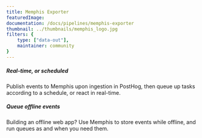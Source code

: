 ```yaml
---
title: Memphis Exporter
featuredImage:
documentation: /docs/pipelines/memphis-exporter
thumbnail: ../thumbnails/memphis_logo.jpg
filters: {
    type: ["data-out"],
    maintainer: community
}
---
```


<Section
    divider={false}
    title="Publish events to Memphis, an alternative to traditional message brokers."
    size="full"
    cols={2}
>
    <div>
        <h5>Real-time, or scheduled</h5>
        <p>Publish events to Memphis upon ingestion in PostHog, then queue up tasks according to a schedule, or react in real-time.</p>
    </div>
    <div>
        <h5>Queue offline events</h5>
        <p>Building an offline web app? Use Memphis to store events while offline, and run queues as and when you need them.</p>
    </div>
</Section>

<TutorialsSlider topic="memphis-exporter" />

<Documentation />
